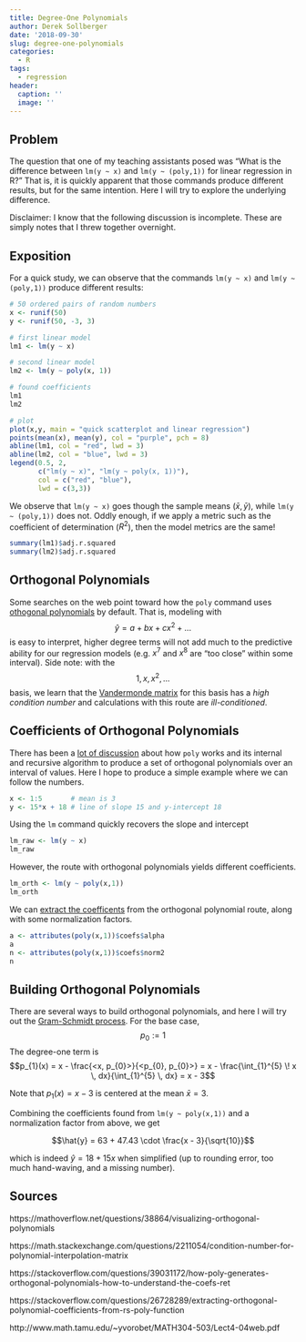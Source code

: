 ```yaml
---
title: Degree-One Polynomials
author: Derek Sollberger
date: '2018-09-30'
slug: degree-one-polynomials
categories:
  - R
tags:
  - regression
header:
  caption: ''
  image: ''
---
```


## Problem

The question that one of my teaching assistants posed was "What is the difference between `lm(y ~ x)` and `lm(y ~ (poly,1))` for linear regression in R?"  That is, it is quickly apparent that those commands produce different results, but for the same intention.  Here I will try to explore the underlying difference.

Disclaimer:  I know that the following discussion is incomplete.  These are simply notes that I threw together overnight.

## Exposition

For a quick study, we can observe that the commands `lm(y ~ x)` and `lm(y ~ (poly,1))` produce different results:

```r
# 50 ordered pairs of random numbers
x <- runif(50)
y <- runif(50, -3, 3)

# first linear model
lm1 <- lm(y ~ x)

# second linear model
lm2 <- lm(y ~ poly(x, 1))

# found coefficients
lm1
lm2

# plot
plot(x,y, main = "quick scatterplot and linear regression")
points(mean(x), mean(y), col = "purple", pch = 8)
abline(lm1, col = "red", lwd = 3)
abline(lm2, col = "blue", lwd = 3)
legend(0.5, 2, 
       c("lm(y ~ x)", "lm(y ~ poly(x, 1))"),
       col = c("red", "blue"),
       lwd = c(3,3))
```

We observe that `lm(y ~ x)` goes though the sample means $(\bar{x}, \bar{y})$, while `lm(y ~ (poly,1))` does not.  Oddly enough, if we apply a metric such as the coefficient of determination ($R^{2}$), then the model metrics are the same!

```r
summary(lm1)$adj.r.squared
summary(lm2)$adj.r.squared
```

## Orthogonal Polynomials

Some searches on the web point toward how the `poly` command uses [othogonal polynomials](https://mathoverflow.net/questions/38864/visualizing-orthogonal-polynomials) by default.  That is, modeling with
$$\hat{y} = a + bx + cx^{2} + ...$$
is easy to interpret, higher degree terms will not add much to the predictive ability for our regression models (e.g. $x^7$ and $x^8$ are "too close" within some interval).  Side note: with the
$${1, x, x^{2}, ...}$$
basis, we learn that the [Vandermonde matrix](https://math.stackexchange.com/questions/2211054/condition-number-for-polynomial-interpolation-matrix) for this basis has a *high condition number* and calculations with this route are *ill-conditioned*.

## Coefficients of Orthogonal Polynomials

There has been a [lot of discussion](https://stackoverflow.com/questions/39031172/how-poly-generates-orthogonal-polynomials-how-to-understand-the-coefs-ret) about how `poly` works and its internal and recursive algorithm to produce a set of orthogonal polynomials over an interval of values.  Here I hope to produce a simple example where we can follow the numbers.

```r
x <- 1:5       # mean is 3
y <- 15*x + 18 # line of slope 15 and y-intercept 18
```

Using the `lm` command quickly recovers the slope and intercept

```r
lm_raw <- lm(y ~ x)
lm_raw
```

However, the route with orthogonal polynomials yields different coefficients.

```r
lm_orth <- lm(y ~ poly(x,1))
lm_orth
```

We can [extract the coefficents](https://stackoverflow.com/questions/26728289/extracting-orthogonal-polynomial-coefficients-from-rs-poly-function) from the orthogonal polynomial route, along with some normalization factors.

```r
a <- attributes(poly(x,1))$coefs$alpha
a
n <- attributes(poly(x,1))$coefs$norm2
n
```

## Building Orthogonal Polynomials

There are several ways to build orthogonal polynomials, and here I will try out the [Gram-Schmidt process](http://www.math.tamu.edu/~yvorobet/MATH304-503/Lect4-04web.pdf).  For the base case,
$$p_{0} := 1$$
The degree-one term is
$$p_{1}(x) = x - \frac{<x, p_{0}>}{<p_{0}, p_{0}>} = x - \frac{\int_{1}^{5} \! x \, dx}{\int_{1}^{5} \, dx} = x - 3$$

Note that $p_{1}(x) = x - 3$ is centered at the mean $\bar{x} = 3$.

Combining the coefficients found from `lm(y ~ poly(x,1))` and a normalization factor from above, we get

$$\hat{y} = 63 + 47.43 \cdot \frac{x - 3}{\sqrt{10}}$$

which is indeed $\hat{y} = 18 + 15x$ when simplified (up to rounding error, too much hand-waving, and a missing number).

## Sources

https://mathoverflow.net/questions/38864/visualizing-orthogonal-polynomials

https://math.stackexchange.com/questions/2211054/condition-number-for-polynomial-interpolation-matrix

https://stackoverflow.com/questions/39031172/how-poly-generates-orthogonal-polynomials-how-to-understand-the-coefs-ret

https://stackoverflow.com/questions/26728289/extracting-orthogonal-polynomial-coefficients-from-rs-poly-function

http://www.math.tamu.edu/~yvorobet/MATH304-503/Lect4-04web.pdf